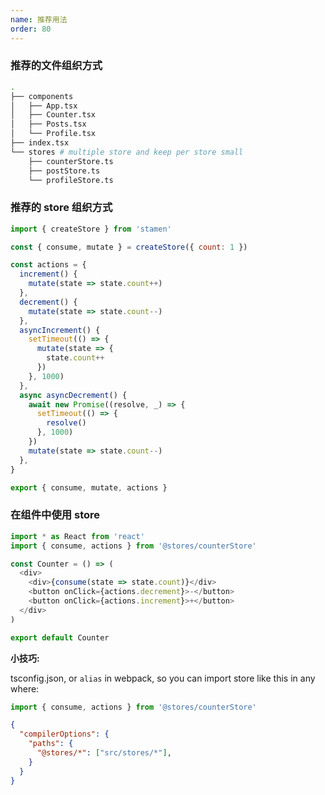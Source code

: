 ```yaml
---
name: 推荐用法
order: 80
---
```


### 推荐的文件组织方式

```sh
.
├── components
│   ├── App.tsx
│   ├── Counter.tsx
│   ├── Posts.tsx
│   └── Profile.tsx
├── index.tsx
└── stores # multiple store and keep per store small
    ├── counterStore.ts
    ├── postStore.ts
    └── profileStore.ts
```

### 推荐的 store 组织方式

```js
import { createStore } from 'stamen'

const { consume, mutate } = createStore({ count: 1 })

const actions = {
  increment() {
    mutate(state => state.count++)
  },
  decrement() {
    mutate(state => state.count--)
  },
  asyncIncrement() {
    setTimeout(() => {
      mutate(state => {
        state.count++
      })
    }, 1000)
  },
  async asyncDecrement() {
    await new Promise((resolve, _) => {
      setTimeout(() => {
        resolve()
      }, 1000)
    })
    mutate(state => state.count--)
  },
}

export { consume, mutate, actions }
```

### 在组件中使用 store

```js
import * as React from 'react'
import { consume, actions } from '@stores/counterStore'

const Counter = () => (
  <div>
    <div>{consume(state => state.count)}</div>
    <button onClick={actions.decrement}>-</button>
    <button onClick={actions.increment}>+</button>
  </div>
)

export default Counter
```

**小技巧:**

tsconfig.json, or `alias` in webpack, so you can import store like this in any where:


```js
import { consume, actions } from '@stores/counterStore'
```

```json
{
  "compilerOptions": {
    "paths": {
      "@stores/*": ["src/stores/*"],
    }
  }
}
```

